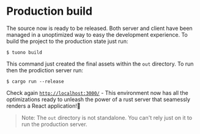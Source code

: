 
<Head>
  <title>Tutorial - Building for production</title>
</Head>


<Breadcrumbs>
  <Element label="Tutorial" href="/documentation/tutorial" />
  <Element label="Production build" />
</Breadcrumbs>

# Production build

The source now is ready to be released. Both server and client have been managed in a unoptimized way
to easy the development experience. To build the project to the production state just run:

```shell
$ tuono build
```

This command just created the final assets within the `out` directory. To run then the prodiction server
run:

```shell
$ cargo run --release
```

Check again [`http://localhost:3000/`](http://localhost:3000/) - This environment now has all the
optimizations ready to unleash the power of a rust server that seamessly renders a React application!🚀

> Note: The `out` directory is not standalone. You can't rely just on it to run the production server.
